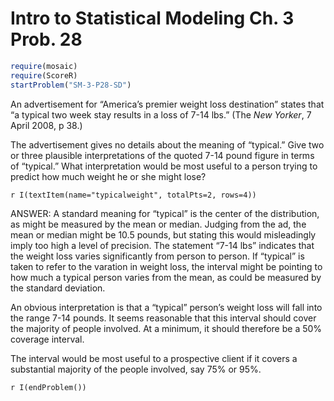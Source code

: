 Intro to Statistical Modeling Ch. 3 Prob. 28
========================================================
```{r include=FALSE}
require(mosaic)
require(ScoreR)
startProblem("SM-3-P28-SD")
```

An advertisement for "America's premier weight loss destination" states that "a typical two week stay results in a loss of 7-14 lbs." (The *New Yorker*, 7 April 2008, p 38.)  

The advertisement gives no details about the meaning of "typical." Give two or three plausible interpretations of the quoted 7-14 pound figure in terms of "typical."  What interpretation would be most useful to a person trying to predict how much weight he or she might lose?

`r I(textItem(name="typicalweight", totalPts=2, rows=4))`

<aside>
ANSWER:
A standard meaning for "typical" is the center of the distribution, as might be measured by the mean or median.  Judging from the ad, the mean or median might be 10.5 pounds, but stating this would misleadingly imply too high a level of precision.  The statement "7-14 lbs" indicates that the weight loss varies significantly from person to person.  If "typical" is taken to refer to the varation in weight loss, the interval might be pointing to how much a typical person varies from the mean, as could be measured by the standard deviation.  

An obvious interpretation is that a "typical" person's weight loss will fall into the range 7-14 pounds.  It seems reasonable that this interval should cover the majority of people involved.  At a minimum, it should therefore be a 50% coverage interval.

The interval would be most useful to a prospective client if it covers a substantial majority of the people involved, say 75% or 95%.
</aside>

`r I(endProblem())`